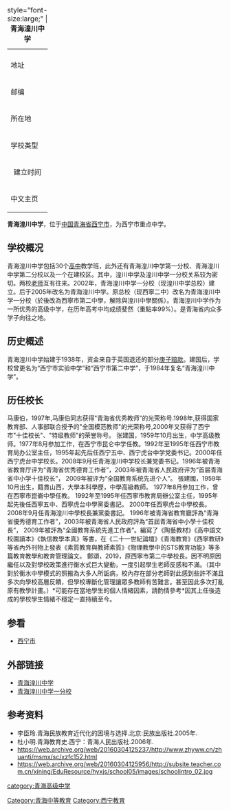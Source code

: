 {{article issues
|
{{Expand|time=2009-11-24T21:56:55+00:00}}
{{Unreferenced|time=2009-11-24T21:56:55+00:00}}
}}
{| class="wikitable" class="infobox" style="width:340px; "
|+ style="font-size:large;" | '''青海湟川中学'''
|-
| bgcolor="#ffffff" align="left" colspan=2 | 
|-
!bgcolor="#efefef" | 地址
|bgcolor="#dfefff" |青海省西宁市海湖新區桃李路湟川中學
|-
!bgcolor="#efefef" | 邮编
|bgcolor="#dfefff" |810008
|-
! bgcolor="#efefef" | 所在地
| bgcolor="#dfefff" | [[中国|中国]][[青海省|青海省]][[西宁市|西宁市]]
|-
! bgcolor="#efefef" | 学校类型
| bgcolor="#dfefff" | 公立高级中学
|-
! bgcolor="#efefef" align=center | 建立时间
| bgcolor="#dfefff" | 1938年
|-
! bgcolor="#efefef" | 中文主页
| bgcolor="#dfefff" | [https://web.archive.org/web/20100611162841/http://www.qhhczx.com/ https://web.archive.org/web/20100611162841/http://www.qhhczx.com/]
|}

'''青海湟川中学'''，位于[[中国|中国]][[青海省|青海省]][[西宁市|西宁市]]，为西宁市重点中学。

== 学校概况 ==
青海湟川中学包括30个[[高中|高中]]教学班，此外还有青海湟川中学第一分校、青海湟川中学第二分校以及一个在建校区。其中，湟川中学及湟川中学一分校关系较为密切。两校[[老师|老师]]互有往来。2002年，青海湟川中学一分校（现湟川中学总校）建立。后于2005年改名为青海湟川中学。原总校（现西寧二中）改名为青海湟川中学一分校（於後改為西寧市第二中學，解除與湟川中學關係）。青海湟川中学作为一所优秀的高级中学，在历年高考中均成绩斐然（重點率99%）。是青海省内众多学子向往之地。

== 历史概述 ==
青海湟川中学始建于1938年，资金来自于英国退还的部分[[庚子赔款|庚子赔款]]。建国后，学校曾更名为“西宁市实验中学”和“西宁市第二中学”，于1984年复名“青海湟川中学”。
== 历任校长 ==
马康伯，1997年,马康伯同志获得"青海省优秀教师"的光荣称号.1998年,获得国家教育部、人事部联合授予的"全国模范教师"的光荣称号,2000年又获得了西宁市"十佳校长"、"特级教师"的荣誉称号。
张建国，1959年10月出生，中学高级教师。1977年8月参加工作，在西宁市昆仑中学任教。1992年至1995年任西宁市教育局办公室主任，1995年起先后任西宁五中、西宁虎台中学党委书记。2000年任西宁虎台中学校长。2008年9月任青海湟川中学校长兼党委书记。1996年被青海省教育厅评为“青海省优秀德育工作者”，2003年被青海省人民政府评为“首届青海省中小学十佳校长”， 2009年被评为“全国教育系统先进个人”。
張建國，1959年10月出生，籍貫山西，大學本科學歷，中學高級教師。 1977年8月參加工作，曾在西寧市崑崙中學任教。 1992年至1995年任西寧市教育局辦公室主任，1995年起先後任西寧五中、西寧虎台中學黨委書記。 2000年任西寧虎台中學校長。 2008年9月任青海湟川中學校長兼黨委書記。 1996年被青海省教育廳評為“青海省優秀德育工作者”，2003年被青海省人民政府評為“首屆青海省中小學十佳校長”， 2009年被評為“全國教育系統先進工作者”。編寫了《陶藝教材》《高中語文校園讀本》《執信教學本真》等書，在《二十一世紀論壇》《青海教育》《西寧教研》等省內外刊物上發表《素質教育與教師素質》《物理教學中的STS教育功能》等多篇教育教學和教育管理論文。
鄭頌，2019，原西寧市第二中學校長。因不明原因繼任以及對學校政策進行衡水式巨大變動，一度引起學生老師反感和不滿。（其中對於衡水中學模式的照搬為大多人所詬病，校內存在部分老師對此感到些許不滿且多次向學校高層反饋，但學校專斷化管理讓眾多教師有苦難言。甚至因此多次打亂原有教學計畫。）*可能存在當地學生的個人情緒因素，請酌情參考*因其上任後造成的學校學生情緒不穩定一直持續至今。

== 参看 ==
*[[西宁市|西宁市]]

== 外部链接 ==
*[https://web.archive.org/web/20100611162841/http://www.qhhczx.com/  青海湟川中学]
*[https://web.archive.org/web/20090829070759/http://www.qhhcs.com/ 青海湟川中学一分校]

== 参考资料 ==
*李臣玲.青海民族教育近代化的困境与选择.北京:民族出版社.2005年.
*杜小明.青海教育史.西宁：青海人民出版社.2006年. 
*https://web.archive.org/web/20160304125237/http://www.zhyww.cn/zhuanti/msmx/sc/xzfc152.html
*https://web.archive.org/web/20160304125956/http://subsite.teacher.com.cn/xining/EduResource/hyxjs/school05/images/schoolintro_02.jpg
{{高中六校联盟成员学校}}
[[Category:青海中等教育|Category:青海中等教育]]
[[Category:西宁教育|Category:西宁教育]]
[[category:青海高级中学|category:青海高级中学]]